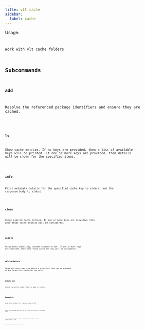 ```yaml
---
title: vlt cache
sidebar:
  label: cache
---
```



Usage:

<Code
  code="$ vlt cache <command> [flags]"
  title="Terminal"
  lang="bash"
/>

Work with vlt cache folders

## Subcommands

### add

Resolve the referenced package identifiers and ensure they are cached.

<Code
  code="$ vlt cache add <package-spec> [<package-spec>...]"
  title="Terminal"
  lang="bash"
/>

### ls

Show cache entries. If no keys are provided, then a list of available
keys will be printed. If one or more keys are provided, then details
will be shown for the specified items.

<Code code="$ vlt cache ls [<key>...]" title="Terminal" lang="bash" />

### info

Print metadata details for the specified cache key to stderr, and the
response body to stdout.

<Code code="$ vlt cache info <key>" title="Terminal" lang="bash" />

### clean

Purge expired cache entries. If one or more keys are provided, then
only those cache entries will be considered.

<Code
  code="$ vlt cache clean [<key>...]"
  title="Terminal"
  lang="bash"
/>

### delete

Purge items explicitly, whether expired or not. If one or more keys
are provided, then only those cache entries will be considered.

<Code
  code="$ vlt cache delete <key> [<key>...]"
  title="Terminal"
  lang="bash"
/>

### delete-before

Purge all cache items from before a given date. Date can be provided
in any format that JavaScript can parse.

<Code
  code="$ vlt cache delete-before <date>"
  title="Terminal"
  lang="bash"
/>

### delete-all

Delete the entire cache folder to make vlt slower.

<Code code="$ vlt cache delete-all" title="Terminal" lang="bash" />

## Examples

Show cache metadata for a given registry URL:

<Code
  code="$ vlt cache ls https://registry.npmjs.org/typescript"
  title="Terminal"
  lang="bash"
/>

Add a given package specifier to the cache by fetching its resolved
value:

<Code
  code="$ vlt cache add eslint@latest"
  title="Terminal"
  lang="bash"
/>

Print the cache metadata to stderr, and write the tarball on stdout,
redirecting to a file:

<Code
  code="$ vlt cache info https://registry.npmjs.org/eslint/-/eslint-9.25.1.tgz > eslint.tgz"
  title="Terminal"
  lang="bash"
/>

Delete all entries created before Jan 1, 2025:

<Code
  code="$ vlt cache delete-before 2025-01-01"
  title="Terminal"
  lang="bash"
/>
